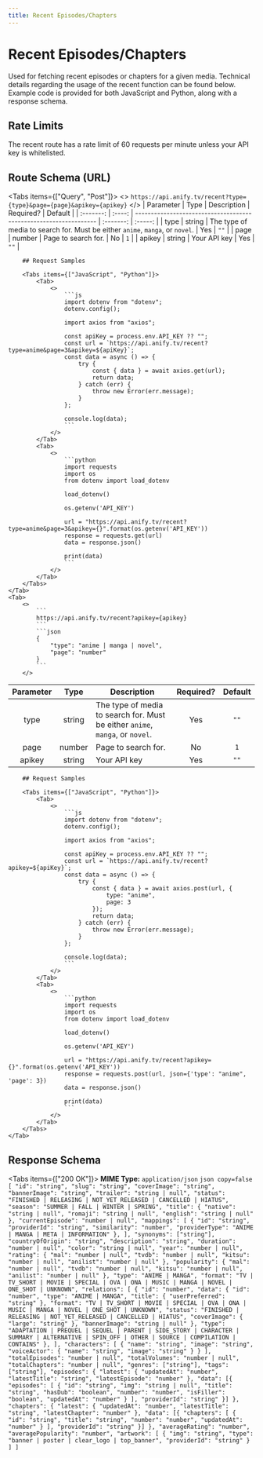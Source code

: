 ```yaml
---
title: Recent Episodes/Chapters
---
```



# Recent Episodes/Chapters
Used for fetching recent episodes or chapters for a given media. Technical details regarding the usage of the recent function can be found below. Example code is provided for both JavaScript and Python, along with a response schema.

## Rate Limits
The recent route has a rate limit of 60 requests per minute unless your API key is whitelisted.

## Route Schema (URL)
<Tabs items={["Query", "Post"]}>
    <Tab>
        <>
            ```
            https://api.anify.tv/recent?type={type}&page={page}&apikey={apikey}
            ```
        </>
| Parameter |  Type  | Description                                                       | Required? | Default |
| :-------: | :----: | ----------------------------------------------------------------- | :-------: | :-----: |
|   type    | string | The type of media to search for. Must be either `anime`, `manga`, or `novel`. |    Yes    |  `""`   |
|   page  | number | Page to search for. |    No    |  `1`   |
|   apikey  | string | Your API key |    Yes    |  `""`   |

        ## Request Samples

        <Tabs items={["JavaScript", "Python"]}>
            <Tab>
                <>
                    ```js
                    import dotenv from "dotenv";
                    dotenv.config();

                    import axios from "axios";

                    const apiKey = process.env.API_KEY ?? "";
                    const url = `https://api.anify.tv/recent?type=anime&page=3&apikey=${apiKey}`;
                    const data = async () => {
                        try {
                            const { data } = await axios.get(url);
                            return data;
                        } catch (err) {
                            throw new Error(err.message);
                        }
                    };

                    console.log(data);
                    ```
                </>
            </Tab>
            <Tab>
                <>
                    ```python
                    import requests
                    import os
                    from dotenv import load_dotenv

                    load_dotenv()

                    os.getenv('API_KEY')

                    url = "https://api.anify.tv/recent?type=anime&page=3&apikey={}".format(os.getenv('API_KEY'))
                    response = requests.get(url)
                    data = response.json()

                    print(data)
                    ```
                </>
            </Tab>
        </Tabs>
    </Tab>
    <Tab>
        <>
            ```
            https://api.anify.tv/recent?apikey={apikey}
            ```
            ```json
            {
                "type": "anime | manga | novel",
                "page": "number"
            }
            ```
        </>
| Parameter |  Type  | Description                                                       | Required? | Default |
| :-------: | :----: | ----------------------------------------------------------------- | :-------: | :-----: |
|   type    | string | The type of media to search for. Must be either `anime`, `manga`, or `novel`. |    Yes    |  `""`   |
|   page  | number | Page to search for. |    No    |  `1`   |
|   apikey  | string | Your API key |    Yes    |  `""`   |

        ## Request Samples

        <Tabs items={["JavaScript", "Python"]}>
            <Tab>
                <>
                    ```js
                    import dotenv from "dotenv";
                    dotenv.config();

                    import axios from "axios";

                    const apiKey = process.env.API_KEY ?? "";
                    const url = `https://api.anify.tv/recent?apikey=${apiKey}`;
                    const data = async () => {
                        try {
                            const { data } = await axios.post(url, {
                                type: "anime",
                                page: 3
                            });
                            return data;
                        } catch (err) {
                            throw new Error(err.message);
                        }
                    };

                    console.log(data);
                    ```
                </>
            </Tab>
            <Tab>
                <>
                    ```python
                    import requests
                    import os
                    from dotenv import load_dotenv

                    load_dotenv()

                    os.getenv('API_KEY')

                    url = "https://api.anify.tv/recent?apikey={}".format(os.getenv('API_KEY'))
                    response = requests.post(url, json={'type': "anime", 'page': 3})
                    data = response.json()

                    print(data)
                    ```
                </>
            </Tab>
        </Tabs>
    </Tab>
</Tabs>


## Response Schema

<Tabs items={["200 OK"]}>
    <Tab>
    **MIME Type:** `application/json`
    ```json copy=false
    [
        "id": "string",
        "slug": "string",
        "coverImage": "string",
        "bannerImage": "string",
        "trailer": "string | null",
        "status": "FINISHED | RELEASING | NOT_YET_RELEASED | CANCELLED | HIATUS",
        "season": "SUMMER | FALL | WINTER | SPRING",
        "title": {
            "native": "string | null",
            "romaji": "string | null",
            "english": "string | null"
        },
        "currentEpisode": "number | null",
        "mappings": [
            {
                "id": "string",
                "providerId": "string",
                "similarity": "number",
                "providerType": "ANIME | MANGA | META | INFORMATION"
            },
        ],
        "synonyms": ["string"],
        "countryOfOrigin": "string",
        "description": "string",
        "duration": "number | null",
        "color": "string | null",
        "year": "number | null",
        "rating": {
            "mal": "number | null",
            "tvdb": "number | null",
            "kitsu": "number | null",
            "anilist": "number | null"
        },
        "popularity": {
            "mal": "number | null",
            "tvdb": "number | null",
            "kitsu": "number | null",
            "anilist": "number | null"
        },
        "type": "ANIME | MANGA",
        "format": "TV | TV_SHORT | MOVIE | SPECIAL | OVA | ONA | MUSIC | MANGA | NOVEL | ONE_SHOT | UNKNOWN",
        "relations": [
            {
                "id": "number",
                "data": {
                    "id": "number",
                    "type": "ANIME | MANGA",
                    "title": {
                        "userPreferred": "string"
                    },
                    "format": "TV | TV_SHORT | MOVIE | SPECIAL | OVA | ONA | MUSIC | MANGA | NOVEL | ONE_SHOT | UNKNOWN",
                    "status": "FINISHED | RELEASING | NOT_YET_RELEASED | CANCELLED | HIATUS",
                    "coverImage": {
                        "large": "string"
                    },
                    "bannerImage": "string | null"
                },
                "type": "ADAPTATION | PREQUEL | SEQUEL | PARENT | SIDE_STORY | CHARACTER | SUMMARY | ALTERNATIVE | SPIN_OFF | OTHER | SOURCE | COMPILATION | CONTAINS"
            },
        ],
        "characters": [
            {
                "name": "string",
                "image": "string",
                "voiceActor": {
                    "name": "string",
                    "image": "string"
                }
            }
        ],
        "totalEpisodes": "number | null",
        "totalVolumes": "number | null",
        "totalChapters": "number | null",
        "genres": ["string"],
        "tags": ["string"],
        "episodes": {
            "latest": {
                "updatedAt": "number",
                "latestTitle": "string",
                "latestEpisode": "number"
            },
            "data": [{
                "episodes": [
                    {
                        "id": "string",
                        "img": "string | null",
                        "title": "string",
                        "hasDub": "boolean",
                        "number": "number",
                        "isFiller": "boolean",
                        "updatedAt": "number"
                    }
                ],
                "providerId": "string"
            }]
        },
        "chapters": {
            "latest": {
                "updatedAt": "number",
                "latestTitle": "string",
                "latestChapter": "number"
            },
            "data": [{
                "chapters": [
                    {
                        "id": "string",
                        "title": "string",
                        "number": "number",
                        "updatedAt": "number"
                    }
                ],
                "providerId": "string"
            }]
        },
        "averageRating": "number",
        "averagePopularity": "number",
        "artwork": [
            {
                "img": "string",
                "type": "banner | poster | clear_logo | top_banner",
                "providerId": "string"
            }
        ]
    ]
    ```
    </Tab>
</Tabs>